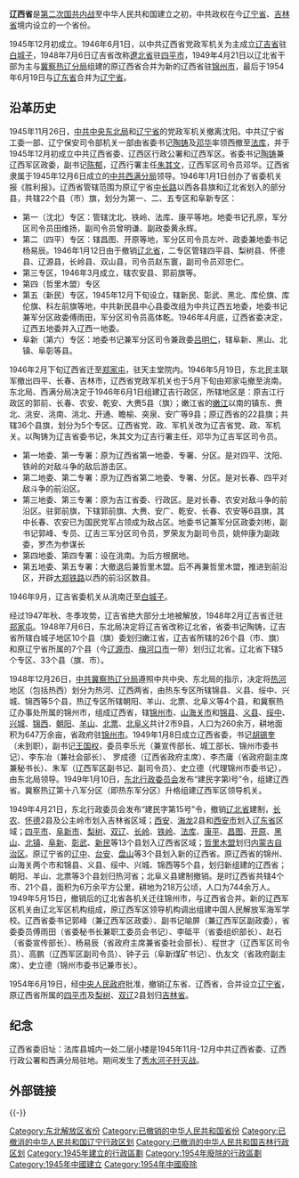 {{expand|time=2009-07-24T07:11:03+00:00}}

{{Infobox Former Subdivision
|native_name = 
|conventional_long_name = 遼西省
|common_name = 遼西
|subdivision = [[省|省]]
|nation = {{CHN}}
|year_start = 1945年
|event_start = 
|date_start = 
|year_end = 1954年
|event_end = 
|date_end = 
|p1 = 遼寧省 (中華民國)
|flag_p1 = Flag of the Republic of China.svg
|p2 = 遼北省 (中華民國)
|flag_p2 = Flag of the Republic of China.svg
|p3 = 辽北省 (解放区)
|flag_p3 = Flag of the Chinese Communist Party.svg
|s1 = 辽宁省
|flag_s1 = Flag of the People's Republic of China.svg 
|s2 = 吉林省
|flag_s2 = Flag of the People's Republic of China.svg
|image_flag = 
|image_coat = 
|image_map = PRC-1949-Liaoxi-map.png
|image_map_caption = 
|capital = [[錦州市|錦州市]]
|common_languages       =
|stat_year1             = 
|stat_area1             = 
|stat_pop1              = 
|estcat=中國
}}
'''辽西省'''是[[第二次国共内战|第二次国共内战]]至中华人民共和国建立之初，中共政权在今[[辽宁省|辽宁省]]、[[吉林省|吉林省]]境内设立的一个省份。

1945年12月初成立。1946年6月1日，以中共辽西省党政军机关为主成立[[辽吉省|辽吉省]]驻[[白城子|白城子]]，1948年7月6日辽吉省改称[[遼北省_(中華民國)|遼北省]]驻[[四平市|四平市]]，1949年4月21日以辽北省干部为主与[[冀察热辽分局|冀察热辽分局]]组建的原辽西省合并为新的辽西省驻[[锦州市|锦州市]]，最后于1954年6月19日与[[辽东省|辽东省]]合并为[[辽宁省|辽宁省]]。

==沿革历史==
1945年11月26日，[[中共中央东北局|中共中央东北局]]和[[辽宁省|辽宁省]]的党政军机关撤离沈阳。中共辽宁省工委一部、辽宁保安司令部机关一部由省委书记[[陶铸|陶铸]]及[[邓华|邓华]]率领西撤至[[法库|法库]]，并于1945年12月初成立中共辽西省委、辽西区行政公署和辽西军区。省委书记[[陶铸|陶铸]]兼辽西军区政委，副书记[[陈郁_(政治人物)|陈郁]]，辽西行署主任[[朱其文|朱其文]]，辽西军区司令员邓华。辽西省隶属于1945年12月6日成立的[[中共西满分局|中共西满分局]]领导。1946年1月1日创办了省委机关报《胜利报》。辽西省管辖范围为原辽宁省[[中长路|中长路]]以西各县旗和辽北省划入的部分县，共辖22个县（市）旗，划分为第一、二、五专区和阜新专区：
*第一（沈北）专区：管辖沈北、铁岭、法库、康平等地。地委书记孔原，军分区司令员田维扬，副司令员曾明谦、副政委黄永辉。
*第二（四平）专区：辖昌图、开原等地，军分区司令员左叶、政委兼地委书记杨易辰。1946年1月12日由于撤销[[辽北省|辽北省]]，二专区管辖四平县、梨树县、怀德县、辽源县，长岭县、双山县，司令员赵东寰，副司令员邓忠仁。
*第三专区，1946年3月成立，辖农安县、郭前旗等。
*第四（哲里木盟）专区
*第五（新民）专区，1945年12月下旬设立，辖新民、彰武、黑北、库伦旗、库伦旗、科左前旗等地，中共新民县中心县委改组为中共辽西五地委，地委书记兼军分区政委傅雨田，军分区司令员高体乾。1946年4月底，辽西省委决定，辽西五地委并入辽西一地委。
*阜新（第六）专区：地委书记兼军分区司令兼政委[[吕明仁|吕明仁]]，辖阜新、黑山、北镇、阜彰等县。

1946年2月下旬辽西省迁至[[郑家屯|郑家屯]]，驻天主堂院内。1946年5月19日，东北民主联军撤出四平、长春、吉林市，辽西省党政军机关也于5月下旬由郑家屯撤至洮南。东北局、西满分局决定于1946年6月1日组建辽吉行政区，所辖地区是：原吉江行政区的郭前、长春、农安、乾安、大赉5县（旗）；嫩江省的[[嫩江|嫩江]]以南的镇东、赉北、洮安、洮南、洮北、开通、瞻榆、突泉、安广等9县；原辽西省的22县旗；共辖36个县旗，划分为5个专区。辽西省党、政、军机关改为辽吉省党、政、军机关。以陶铸为辽吉省委书记，朱其文为辽吉行署主任，邓华为辽吉军区司令员。
*第一地委、第一专署：原为辽西省第一地委、专署、分区。是对四平、沈阳、铁岭的对敌斗争的敌后游击区。
*第二地委、第二专署：原为辽西省第二地委、专署、分区。是对长春、四平对敌斗争的前沿区。
*第三地委、第三专署：原为吉江省委、行政区。是对长春、农安对敌斗争的前沿区。驻郭前旗，下辖郭前旗、大赉、安广、乾安、长春、农安等6县旗，其中长春、农安已为国民党军占领成为敌占区。地委书记兼军分区政委刘彬，副书记郭峰、专员、辽吉三军分区司令员，罗荣友为副司令员，姚仲康为副政委，罗杰为参谋长 
*第四地委、第四专署：设在洮南。为后方根据地。
*第五地委、第五专署：大撤退后兼哲里木盟。后不再兼哲里木盟，推进到前沿区，开辟[[大郑铁路|大郑铁路]]以西的前沿区数县。

1946年9月，辽吉省委机关从洮南迁至[[白城子|白城子]]。

经过1947年秋、冬季攻势，辽吉省绝大部分土地被解放，1948年2月辽吉省迁驻[[郑家屯|郑家屯]]。1948年7月6日，东北局决定将辽吉省改称辽北省，省委书记陶铸，辽吉省所辖白城子地区10个县（旗）委划归嫩江省，辽吉省所辖的26个县（市、旗）和原辽宁省所属的7个县（今[[辽源市|辽源市]]、[[梅河口市|梅河口市]]一带）划归辽北省。辽北省下辖5个专区、33个县（旗、市）。

1948年12月26日，[[中共冀察热辽分局|中共冀察热辽分局]]遵照中共中央、东北局的指示，决定将[[热河|热河]]地区（包括热西）划分为热河、辽西两省，由热东专区所辖锦县、义县、绥中、兴城、锦西等5个县，热辽专区所辖朝阳、羊山、北票、北阜义等4个县，和冀察热辽办事处所属的锦州市，组成辽西省，辖[[锦州市|锦州市]]、[[山海关市|山海关市]]和[[锦县|锦县]]、[[义县|义县]]、[[绥中|绥中]]、[[兴城|兴城]]、[[锦西|锦西]]、[[朝阳县|朝阳]]、[[羊山县|羊山]]、[[北票|北票]]、[[北阜义县|北阜义]]共计2市9县，人口为260余万，耕地面积为647万余亩，省政府驻[[锦州市|锦州市]]。1949年1月8日成立辽西省委，书记[[胡锡奎|胡锡奎]]（未到职），副书记[[王国权_(1911年)|王国权]]，委员李乐光（兼宣传部长、城工部长、锦州市委书记）、李东冶（兼社会部长）、    罗成德（辽西省政府主席）、李杰庸（省政府副主席兼秘书长）、朱军（辽西军区副书记、副司令员）、史立德（代理锦州市委书记），由东北局领导。1949年1月10日，[[東北行政委員會_(1946年－1949年)|东北行政委员会]]发布“建民字第l号”令，组建辽西省。冀察热辽第十八军分区（即热东军分区）升格组建辽西军区领导机关。

1949年4月21日，东北行政委员会发布“建民字第15号”令，撤销[[辽北省|辽北省]]建制，[[长农县|长农]]、[[怀德县|怀德]]2县及公主岭市划入吉林省区域；[[东辽县|西安]]、[[海龙县|海龙]]2县和[[辽源市|西安市]]划入[[辽东省|辽东省]]区域；[[四平市|四平市]]、[[阜新市|阜新市]]、[[梨树县|梨树]]、[[双辽|双辽]]、[[长岭|长岭]]、[[铁岭|铁岭]]、[[法库|法库]]、[[康平|康平]]、[[昌图|昌图]]、[[开原|开原]]、[[黑山县|黑山]]、[[北镇|北镇]]、[[阜新县|阜新]]、[[彰武|彰武]]、[[新民|新民]]等13个县划入辽西省区域；[[哲里木盟|哲里木盟]]划归[[内蒙古自治区|内蒙古自治区]]。原辽宁省的[[辽中|辽中]]、[[台安|台安]]、[[盘山县|盘山]]等3个县划入新的辽西省。原辽西省的锦州、山海关两个市和锦县、义县、绥中、兴城、锦西等5个县，划归新组建的辽西省；朝阳、羊山、北票等3个县划归热河省；北阜义县建制撤销。是时辽西省共辖4个市、21个县，面积为6万余平方公里，耕地为218万公顷，人口为744余万人。1949年5月15日，撤销后的辽北省各机关迁往锦州市，与辽西省合并。新的辽西军区机关由辽北军区机构组成，原辽西军区领导机构调出组建中国人民解放军海军学校。辽西省委书记郭峰（兼辽西军区政委）、副书记喻屏（兼辽西军区副政委），省委委员傅雨田（省委秘书长兼职工委员会书记）、李砥平（省委组织部长）、赵石（省委宣传部长）、杨易辰（省政府主席兼省委社会部长）、程世才（辽西军区司令员）、高鹏（辽西军区副司令员）、钟子云（阜新煤矿书记）、仇友文（省政府副主席）、史立德（锦州市委书记兼市长）。

1954年6月19日，经[[中央人民政府|中央人民政府]]批准，撤销辽东省、辽西省，合并设立[[辽宁省|辽宁省]]，原辽西省所属的[[四平市|四平市]]及[[梨树县|梨树]]、[[双辽|双辽]]2县划归[[吉林省|吉林省]]。

==纪念==
辽西省委旧址：法库县城内一处二层小楼是1945年11月-12月中共辽西省委、辽西行政公署和西满分局驻地。期间发生了[[秀水河子战斗|秀水河子歼灭战]]。 
==外部链接==

{{-}}
{{中华人民共和国省级以上行政区变动}}


[[Category:东北解放区省份|Category:东北解放区省份]]
[[Category:已撤销的中华人民共和国省份|Category:已撤销的中华人民共和国省份]]
[[Category:已撤消的中华人民共和国辽宁行政区划|Category:已撤消的中华人民共和国辽宁行政区划]]
[[Category:已撤消的中华人民共和国吉林行政区划|Category:已撤消的中华人民共和国吉林行政区划]]
[[Category:1945年建立的行政區劃|Category:1945年建立的行政區劃]]
[[Category:1954年廢除的行政區劃|Category:1954年廢除的行政區劃]]
[[Category:1945年中國建立|Category:1945年中國建立]]
[[Category:1954年中國廢除|Category:1954年中國廢除]]